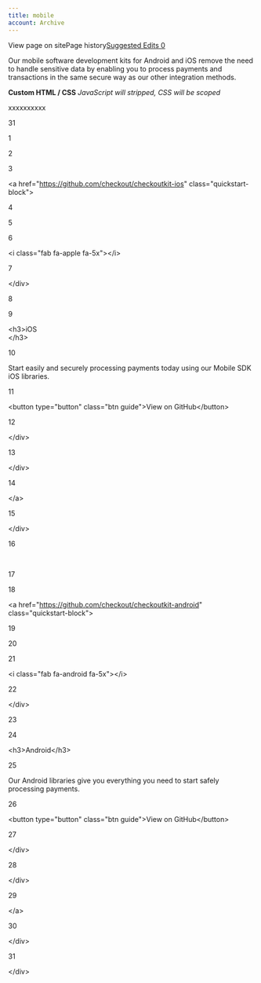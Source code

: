 ```yaml
---
title: mobile
account: Archive
---
```


View page on sitePage history[Suggested Edits 0](/project/checkoutdocs-legacy/v1.9/suggested)

Our mobile software development kits for Android and iOS remove the need to handle sensitive data by enabling you to process payments and transactions in the same secure way as our other integration methods.

**Custom HTML / CSS** _JavaScript will stripped, CSS will be scoped_

xxxxxxxxxx

31

1

<div class\="row"\>

2

 <div class\="col-xs-12 col-sm-12 col-md-6 col-lg-6 guide-margin"\>

3

 <a href\="https://github.com/checkout/checkoutkit-ios" class\="quickstart-block"\>

4

 <div class\="display-guides-full"\>

5

 <div class\="quickstart-img-guides"\>

6

<i class\="fab fa-apple fa-5x"\></i\>

7

</div\>

8

 <div class\="quickstart-text"\>

9

<h3\>iOS<br/></h3\>

10

 <p class\="quickstart-p"\>Start easily and securely processing payments today using our Mobile SDK iOS libraries.</p\>

11

 <button type\="button" class\="btn guide"\>View on GitHub</button\>

12

</div\>

13

</div\>

14

</a\>

15

</div\>

16

​

17

 <div class\="col-xs-12 col-sm-12 col-md-6 guide-margin"\>

18

 <a href\="https://github.com/checkout/checkoutkit-android" class\="quickstart-block"\>

19

 <div class\="display-guides-full"\>

20

 <div class\="quickstart-img-guides"\>

21

<i class\="fab fa-android fa-5x"\></i\>

22

</div\>

23

 <div class\="quickstart-text"\>

24

<h3\>Android</h3\>

25

 <p class\="quickstart-p"\>Our Android libraries give you everything you need to start safely processing payments.</p\>

26

 <button type\="button" class\="btn guide"\>View on GitHub</button\>

27

</div\>

28

</div\>

29

</a\>

30

</div\>

31

</div\>
